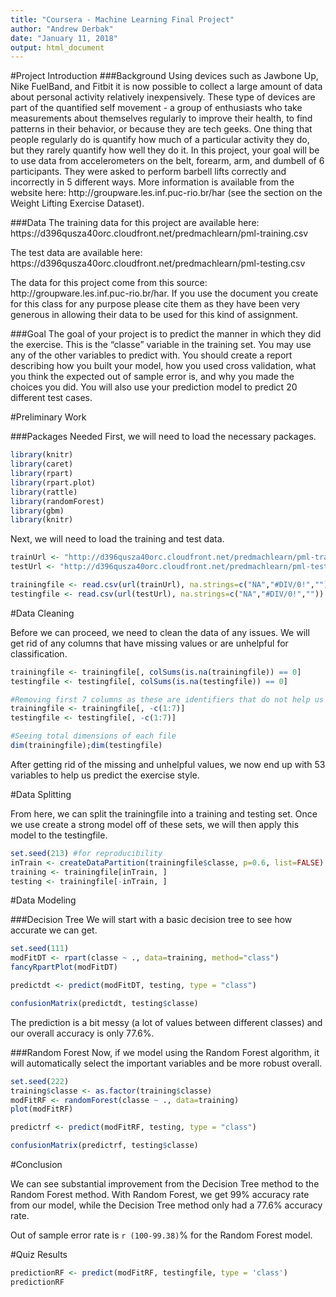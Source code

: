```yaml
---
title: "Coursera - Machine Learning Final Project"
author: "Andrew Derbak"
date: "January 11, 2018"
output: html_document
---
```

#Project Introduction
###Background
Using devices such as Jawbone Up, Nike FuelBand, and Fitbit it is now possible to collect a large amount of data about personal activity relatively inexpensively. These type of devices are part of the quantified self movement - a group of enthusiasts who take measurements about themselves regularly to improve their health, to find patterns in their behavior, or because they are tech geeks. One thing that people regularly do is quantify how much of a particular activity they do, but they rarely quantify how well they do it. In this project, your goal will be to use data from accelerometers on the belt, forearm, arm, and dumbell of 6 participants. They were asked to perform barbell lifts correctly and incorrectly in 5 different ways. More information is available from the website here: http://groupware.les.inf.puc-rio.br/har (see the section on the Weight Lifting Exercise Dataset).

###Data
The training data for this project are available here: https://d396qusza40orc.cloudfront.net/predmachlearn/pml-training.csv

The test data are available here: https://d396qusza40orc.cloudfront.net/predmachlearn/pml-testing.csv

The data for this project come from this source: http://groupware.les.inf.puc-rio.br/har. If you use the document you create for this class for any purpose please cite them as they have been very generous in allowing their data to be used for this kind of assignment.

###Goal
The goal of your project is to predict the manner in which they did the exercise. This is the "classe" variable in the training set. You may use any of the other variables to predict with. You should create a report describing how you built your model, how you used cross validation, what you think the expected out of sample error is, and why you made the choices you did. You will also use your prediction model to predict 20 different test cases.

#Preliminary Work

###Packages Needed
First, we will need to load the necessary packages.
```r
library(knitr)
library(caret)
library(rpart)
library(rpart.plot)
library(rattle)
library(randomForest)
library(gbm)
library(knitr)
```

Next, we will need to load the training and test data.

```R
trainUrl <- "http://d396qusza40orc.cloudfront.net/predmachlearn/pml-training.csv"
testUrl <- "http://d396qusza40orc.cloudfront.net/predmachlearn/pml-testing.csv"

trainingfile <- read.csv(url(trainUrl), na.strings=c("NA","#DIV/0!",""))
testingfile <- read.csv(url(testUrl), na.strings=c("NA","#DIV/0!",""))
```


#Data Cleaning

Before we can proceed, we need to clean the data of any issues. We will get rid of any columns that have missing values or are unhelpful for classification.

```R
trainingfile <- trainingfile[, colSums(is.na(trainingfile)) == 0]
testingfile <- testingfile[, colSums(is.na(testingfile)) == 0]

#Removing first 7 columns as these are identifiers that do not help us predict
trainingfile <- trainingfile[, -c(1:7)]
testingfile <- testingfile[, -c(1:7)]

#Seeing total dimensions of each file
dim(trainingfile);dim(testingfile)
```

After getting rid of the missing and unhelpful values, we now end up with 53 variables to help us predict the exercise style.

#Data Splitting

From here, we can split the trainingfile into a training and testing set. Once we use create a strong model off of these sets, we will then apply this model to the testingfile.

```r
set.seed(213) #for reproducibility
inTrain <- createDataPartition(trainingfile$classe, p=0.6, list=FALSE)
training <- trainingfile[inTrain, ]
testing <- trainingfile[-inTrain, ]
```

#Data Modeling

###Decision Tree
We will start with a basic decision tree to see how accurate we can get.

```r
set.seed(111)
modFitDT <- rpart(classe ~ ., data=training, method="class")
fancyRpartPlot(modFitDT)

predictdt <- predict(modFitDT, testing, type = "class")

confusionMatrix(predictdt, testing$classe)
```

The prediction is a bit messy (a lot of values between different classes) and our overall accuracy is only 77.6%.

###Random Forest
Now, if we model using the Random Forest algorithm, it will automatically select the important variables and be more robust overall. 

```r
set.seed(222)
training$classe <- as.factor(training$classe)
modFitRF <- randomForest(classe ~ ., data=training)
plot(modFitRF)

predictrf <- predict(modFitRF, testing, type = "class")

confusionMatrix(predictrf, testing$classe)
```

#Conclusion

  We can see substantial improvement from the Decision Tree method to the Random Forest method. With Random Forest, we get 99% accuracy rate from our model, while the Decision Tree method only had a 77.6% accuracy rate. 
  
  Out of sample error rate is `r (100-99.38)`% for the Random Forest model.
  
  
#Quiz Results
  
```r
predictionRF <- predict(modFitRF, testingfile, type = 'class')
predictionRF
```
